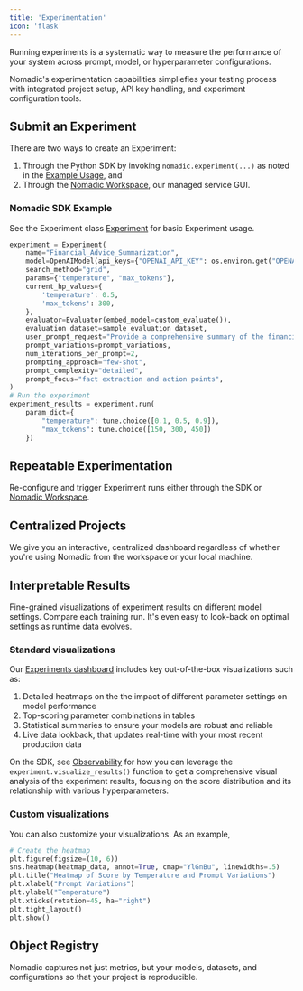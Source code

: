 ```yaml
---
title: 'Experimentation'
icon: 'flask'
---
```


Running experiments is a systematic way to measure the performance of your system across prompt, model, or hyperparameter configurations.

Nomadic's experimentation capabilities simpliefies your testing process with integrated project setup, API key handling, and experiment configuration tools.


## Submit an Experiment

There are two ways to create an Experiment:
1. Through the Python SDK by invoking `nomadic.experiment(...)` as noted in the [Example Usage](#example-usage), and
2. Through the [Nomadic Workspace](https://app.nomadicml.com/dashboard/experiments/create), our managed service GUI.

### Nomadic SDK Example

See the Experiment class [Experiment](https://docs.nomadicml.com/api-reference/experiment) for basic Experiment usage.

```python experiment.py
experiment = Experiment(
    name="Financial_Advice_Summarization",
    model=OpenAIModel(api_keys={"OPENAI_API_KEY": os.environ.get("OPENAI_API_KEY")}),
    search_method="grid",
    params={"temperature", "max_tokens"},
    current_hp_values={
        'temperature': 0.5,
        'max_tokens': 300,
    },
    evaluator=Evaluator(embed_model=custom_evaluate()),
    evaluation_dataset=sample_evaluation_dataset,
    user_prompt_request="Provide a comprehensive summary of the financial advice meeting",
    prompt_variations=prompt_variations,
    num_iterations_per_prompt=2,
    prompting_approach="few-shot",
    prompt_complexity="detailed",
    prompt_focus="fact extraction and action points",
)
# Run the experiment
experiment_results = experiment.run(
    param_dict={
        "temperature": tune.choice([0.1, 0.5, 0.9]),
        "max_tokens": tune.choice([150, 300, 450])
    })
```

## Repeatable Experimentation
Re-configure and trigger Experiment runs either through the SDK or [Nomadic Workspace](https://app.nomadicml.com/dashboard/experiments/create).

## Centralized Projects

We give you an interactive, centralized dashboard regardless of whether you're using Nomadic from the workspace or your local machine.

## Interpretable Results
Fine-grained visualizations of experiment results on different model settings. Compare each training run. It's even easy to look-back on optimal settings as runtime data evolves.

### Standard visualizations

Our [Experiments dashboard](https://app.nomadicml.com/dashboard/experiments) includes key out-of-the-box visualizations such as:
1. Detailed heatmaps on the the impact of different parameter settings on model performance
2. Top-scoring parameter combinations in tables
3. Statistical summaries to ensure your models are robust and reliable
4. Live data lookback, that updates real-time with your most recent production data

On the SDK, see [Observability](http://docs.nomadicml.com0/features/observability) for how you can leverage the `experiment.visualize_results()` function to get a comprehensive visual analysis of the experiment results, focusing on the score distribution and its relationship with various hyperparameters.

### Custom visualizations
You can also customize your visualizations. As an example,

```python results.py
# Create the heatmap
plt.figure(figsize=(10, 6))
sns.heatmap(heatmap_data, annot=True, cmap="YlGnBu", linewidths=.5)
plt.title("Heatmap of Score by Temperature and Prompt Variations")
plt.xlabel("Prompt Variations")
plt.ylabel("Temperature")
plt.xticks(rotation=45, ha="right")
plt.tight_layout()
plt.show()
```

## Object Registry
Nomadic captures not just metrics, but your models, datasets, and configurations so that your project is reproducible.
